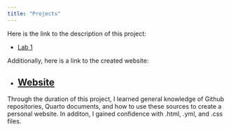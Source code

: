 ```yaml
---
title: "Projects"
---
```


Here is the link to the description of this project:

-   [Lab 1](https://mikejohnson51.github.io/csu-ess-330/labs/lab1.html#goals)

Additionally, here is a link to the created website:

-   

    ## [Website](https://allydiane.github.io)

Through the duration of this project, I learned general knowledge of Github repositories, Quarto documents, and how to use these sources to create a personal website. In additon, I gained confidence with .html, .yml, and .css files.
